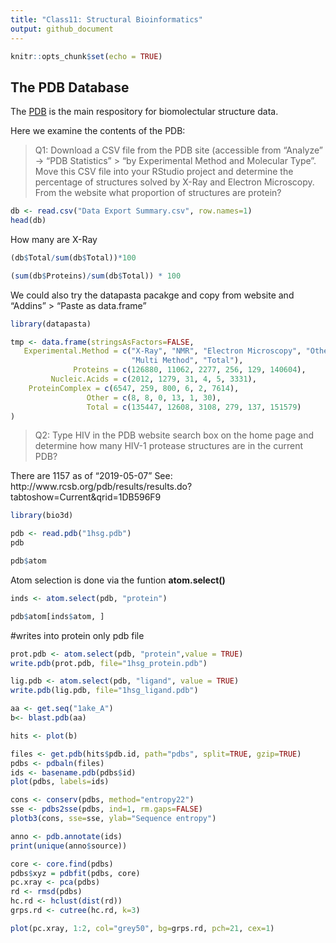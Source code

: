 ```yaml
---
title: "Class11: Structural Bioinformatics"
output: github_document
---
```


```r
knitr::opts_chunk$set(echo = TRUE)
```

## The PDB Database

The [PDB](http://www.rcsb.org/) is the main respository for biomolectular structure data.

Here we examine the contents of the PDB:

> Q1: Download a CSV file from the PDB site (accessible from “Analyze” -> “PDB Statistics” > “by Experimental Method and Molecular Type”. Move this CSV file into your RStudio project and determine the percentage of structures solved by X-Ray and Electron Microscopy. From the website what proportion of structures are protein?

```r
db <- read.csv("Data Export Summary.csv", row.names=1)
head(db)
```

How many are X-Ray
```r
(db$Total/sum(db$Total))*100
```

```r
(sum(db$Proteins)/sum(db$Total)) * 100
```

We could also try the datapasta pacakge and copy from website and "Addins" > "Paste as data.frame"
```r
library(datapasta)

tmp <- data.frame(stringsAsFactors=FALSE,
   Experimental.Method = c("X-Ray", "NMR", "Electron Microscopy", "Other",
                           "Multi Method", "Total"),
              Proteins = c(126880, 11062, 2277, 256, 129, 140604),
         Nucleic.Acids = c(2012, 1279, 31, 4, 5, 3331),
    ProteinComplex = c(6547, 259, 800, 6, 2, 7614),
                 Other = c(8, 8, 0, 13, 1, 30),
                 Total = c(135447, 12608, 3108, 279, 137, 151579)
)

```

> Q2: Type HIV in the PDB website search box on the home page and determine how many HIV-1 protease structures are in the current PDB? 

There are 1157 as of "2019-05-07"
See: http://www.rcsb.org/pdb/results/results.do?tabtoshow=Current&qrid=1DB596F9


```r
library(bio3d)

pdb <- read.pdb("1hsg.pdb")
pdb

```
```r
pdb$atom
```


Atom selection is done via the funtion **atom.select()**
```r
inds <- atom.select(pdb, "protein")
```

```r
pdb$atom[inds$atom, ]
```

#writes into protein only pdb file
```r
prot.pdb <- atom.select(pdb, "protein",value = TRUE)
write.pdb(prot.pdb, file="1hsg_protein.pdb")
```

```r
lig.pdb <- atom.select(pdb, "ligand", value = TRUE)
write.pdb(lig.pdb, file="1hsg_ligand.pdb")
```

```r
aa <- get.seq("1ake_A")
b<- blast.pdb(aa)
```

```r
hits <- plot(b)
```

```r
files <- get.pdb(hits$pdb.id, path="pdbs", split=TRUE, gzip=TRUE)
pdbs <- pdbaln(files)
ids <- basename.pdb(pdbs$id)
plot(pdbs, labels=ids)
```

```r
cons <- conserv(pdbs, method="entropy22")
sse <- pdbs2sse(pdbs, ind=1, rm.gaps=FALSE)
plotb3(cons, sse=sse, ylab="Sequence entropy")
```

```r
anno <- pdb.annotate(ids)
print(unique(anno$source))
```

```r
core <- core.find(pdbs)
pdbs$xyz = pdbfit(pdbs, core)
pc.xray <- pca(pdbs)
rd <- rmsd(pdbs)
hc.rd <- hclust(dist(rd))
grps.rd <- cutree(hc.rd, k=3)

plot(pc.xray, 1:2, col="grey50", bg=grps.rd, pch=21, cex=1)
```


















